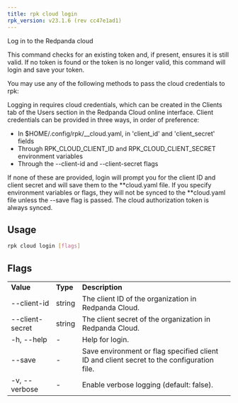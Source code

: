 ```yaml
---
title: rpk cloud login
rpk_version: v23.1.6 (rev cc47e1ad1)
---
```


Log in to the Redpanda cloud

This command checks for an existing token and, if present, ensures it is still
valid. If no token is found or the token is no longer valid, this command will
login and save your token.

You may use any of the following methods to pass the cloud credentials to rpk:

Logging in requires cloud credentials, which can be created in the Clients
tab of the Users section in the Redpanda Cloud online interface. Client
credentials can be provided in three ways, in order of preference:

- In $HOME/.config/rpk/\_\_cloud.yaml, in 'client_id' and 'client_secret' fields
- Through RPK_CLOUD_CLIENT_ID and RPK_CLOUD_CLIENT_SECRET environment variables
- Through the --client-id and --client-secret flags

If none of these are provided, login will prompt you for the client ID and
client secret and will save them to the **cloud.yaml file. If you specify
environment variables or flags, they will not be synced to the **cloud.yaml
file unless the --save flag is passed. The cloud authorization token is always
synced.

## Usage

```bash
rpk cloud login [flags]
```

## Flags

<table>
  <tbody>
    <tr>
      <td>
        <strong>Value</strong>
      </td>
      <td>
        <strong>Type</strong>
      </td>
      <td>
        <strong>Description</strong>
      </td>
    </tr>
    <tr>
      <td>--client-id</td>
      <td>string</td>
      <td>The client ID of the organization in Redpanda Cloud.</td>
    </tr>
    <tr>
      <td>--client-secret</td>
      <td>string</td>
      <td>The client secret of the organization in Redpanda Cloud.</td>
    </tr>
    <tr>
      <td>-h, --help</td>
      <td>-</td>
      <td>Help for login.</td>
    </tr>
    <tr>
      <td>--save</td>
      <td>-</td>
      <td>
        Save environment or flag specified client ID and client secret to the
        configuration file.
      </td>
    </tr>
    <tr>
      <td>-v, --verbose</td>
      <td>-</td>
      <td>Enable verbose logging (default: false).</td>
    </tr>
  </tbody>
</table>
